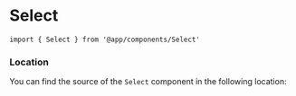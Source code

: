 

# Select

```tsx
import { Select } from '@app/components/Select'
```

<ComponentDocs
    component={Select}
    docsConfig={getDocumentationProps}
/>

### Location

You can find the source of the `Select` component in the following location:

<FileTree>
    <FileTree.Folder name="features" defaultOpen>
        <FileTree.Folder name="@app-core" defaultOpen>
            <FileTree.Folder name="forms" defaultOpen>
                <FileTree.File name="Select.styled.tsx" />
            </FileTree.Folder>
        </FileTree.Folder>
    </FileTree.Folder>
</FileTree>
